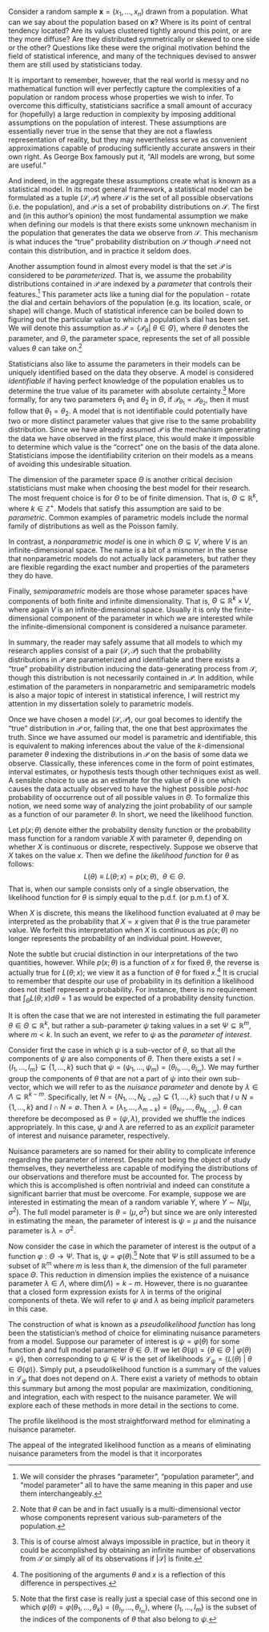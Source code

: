 \chapter{Background}

\section{Assumptions}

Consider a random sample $\mathbf{x} = (x_1, ..., x_n)$ drawn from a population. What can we say about the population based on $\mathbf{x}$? Where is its point of central tendency located? Are its values clustered tightly around this point, or are they more diffuse? Are they distributed symmetrically or skewed to one side or the other? Questions like these were the original motivation behind the field of statistical inference, and many of the techniques devised to answer them are still used by statisticians today.

It is important to remember, however, that the real world is messy and no mathematical function will ever perfectly capture the complexities of a population or random process whose properties we wish to infer. To overcome this difficulty, statisticians sacrifice a small amount of accuracy for (hopefully) a large reduction in complexity by imposing additional assumptions on the population of interest. These assumptions are essentially never true in the sense that they are not a flawless representation of reality, but they may nevertheless serve as convenient approximations capable of producing sufficiently accurate answers in their own right. As George Box famously put it, "All models are wrong, but some are useful." 

And indeed, in the aggregate these assumptions create what is known as a statistical model. In its most general framework, a statistical model can be formulated as a tuple $(\mathcal{S}, \mathcal{P})$ where $\mathcal{S}$ is the set of all possible observations (i.e. the population), and $\mathcal{P}$ is a set of probability distributions on $\mathcal{S}$. The first and (in this author's opinion) the most fundamental assumption we make when defining our models is that there exists some unknown mechanism in the population that generates the data we observe from $\mathcal{S}$. This mechanism is what induces the "true" probability distribution on $\mathcal{S}$ though $\mathcal{P}$ need not contain this distribution, and in practice it seldom does. 

Another assumption found in almost every model is that the set $\mathcal{P}$ is considered to be *parameterized*. That is, we assume the probability distributions contained in $\mathcal{P}$ are indexed by a *parameter* that controls their features.^[We will consider the phrases "parameter", "population parameter", and "model parameter" all to have the same meaning in this paper and use them interchangeably.] This parameter acts like a tuning dial for the population - rotate the dial and certain behaviors of the population (e.g. its location, scale, or shape) will change. Much of statistical inference can be boiled down to figuring out the particular value to which a population's dial has been set. We will denote this assumption as $\mathcal{P} = \{\mathcal{P}_{\theta} | \> \theta \in \Theta\}$, where $\theta$ denotes the parameter, and $\Theta$, the parameter space, represents the set of all possible values $\theta$ can take on.^[Note that $\theta$ can be and in fact usually is a multi-dimensional vector whose components represent various sub-parameters of the population.] 

Statisticians also like to assume the parameters in their models can be uniquely identified based on the data they observe. A model is considered *identifiable* if having perfect knowledge of the population enables us to determine the true value of its parameter with absolute certainty.^[This is of course almost always impossible in practice, but in theory it could be accomplished by obtaining an infinite number of observations from $\mathcal{S}$ or simply all of its observations if $|\mathcal{S}|$ is finite.] More formally, for any two parameters $\theta_1$ and $\theta_2$ in $\Theta$, if $\mathcal{P}_{\theta_1} = \mathcal{P}_{\theta_2}$, then it must follow that $\theta_1 = \theta_2$. A model that is not identifiable could potentially have two or more distinct parameter values that give rise to the same probability distribution. Since we have already assumed $\mathcal{P}$ is the mechanism generating the data we have observed in the first place, this would make it impossible to determine which value is the "correct" one on the basis of the data alone. Statisticians impose the identifiability criterion on their models as a means of avoiding this undesirable situation.

The dimension of the parameter space $\Theta$ is another critical decision statisticians must make when choosing the best model for their research. The most frequent choice is for $\Theta$ to be of finite dimension. That is, $\Theta \subseteq \mathbb{R}^k$, where $k \in \mathbb{Z}^+$. Models that satisfy this assumption are said to be *parametric*. Common examples of parametric models include the normal family of distributions as well as the Poisson family.

In contrast, a *nonparametric model* is one in which $\Theta \subseteq V$, where $V$ is an infinite-dimensional space. The name is a bit of a misnomer in the sense that nonparametric models do not actually lack parameters, but rather they are flexible regarding the exact number and properties of the parameters they do have. \textcolor{red}{[INSERT EXAMPLE(S) OF NONPARAMETRIC MODELS]}

Finally, *semiparametric* models are those whose parameter spaces have components of both finite and infinite dimensionality. That is, $\Theta \subseteq \mathbb{R}^k \times V$, where again $V$ is an infinite-dimensional space. Usually it is only the finite-dimensional component of the parameter in which we are interested while the infinite-dimensional component is considered a nuisance parameter. \textcolor{red}{[INSERT EXAMPLE(S) OF SEMIPARAMETRIC MODELS]}


In summary, the reader may safely assume that all models to which my research applies consist of a pair $(\mathcal{S}, \mathcal{P})$ such that the probability distributions in $\mathcal{P}$ are parameterized and identifiable and there exists a "true" probability distribution inducing the data-generating process from $\mathcal{S}$, though this distribution is not necessarily contained in $\mathcal{P}$. In addition, while estimation of the parameters in nonparametric and semiparametric models is also a major topic of interest in statistical inference, I will restrict my attention in my dissertation solely to parametric models. 

\section{The Likelihood Function}

Once we have chosen a model $(\mathcal{S}, \mathcal{P})$, our goal becomes to identify the "true" distribution in $\mathcal{P}$ or, failing that, the one that best approximates the truth. Since we have assumed our model is parametric and identifiable, this is equivalent to making inferences about the value of the $k$-dimensional parameter $\theta$ indexing the distributions in $\mathcal{P}$ on the basis of some data we observe. Classically, these inferences come in the form of point estimates, interval estimates, or hypothesis tests though other techniques exist as well. A sensible choice to use as an estimate for the value of $\theta$ is one which causes the data actually observed to have the highest possible *post-hoc* probability of occurrence out of all possible values in $\Theta$. To formalize this notion, we need some way of analyzing the joint probability of our sample as a function of our parameter $\theta$. In short, we need the likelihood function.

Let $p(x; \theta)$ denote either the probability density function or the probability mass function for a random variable $X$ with parameter $\theta$, depending on whether $X$ is continuous or discrete, respectively. Suppose we observe that $X$ takes on the value $x$. Then we define the *likelihood function* for $\theta$ as follows: $$L(\theta) \equiv L(\theta; x) = p(x; \theta), \> \> \theta \in \Theta.$$ That is, when our sample consists only of a single observation, the likelihood function for $\theta$ is simply equal to the p.d.f. (or p.m.f.) of X. 

When $X$ is discrete, this means the likelihood function evaluated at $\theta$ may be interpreted as the probability that $X = x$ given that $\theta$ is the true parameter value. We forfeit this interpretation when $X$ is continuous as $p(x; \theta)$ no longer represents the probability of an individual point. However, 


Note the subtle but crucial distinction in our interpretations of the two quantities, however. While $p(x; \theta)$ is a function of $x$ for fixed $\theta$, the reverse is actually true for $L(\theta; x)$; we view it as a function of $\theta$ for fixed $x$.^[The positioning of the arguments $\theta$ and $x$ is a reflection of this difference in perspectives.] It is crucial to remember that despite our use of probability in its definition a likelihood does not itself represent a probability. For instance, there is no requirement that $\int_{\Theta} L(\theta; x) d\theta = 1$ as would be expected of a probability density function.

\subsection{Model Parameter Decomposition}

It is often the case that we are not interested in estimating the full parameter $\theta \in \Theta \subseteq \mathbb{R}^k$, but rather a sub-parameter $\psi$ taking values in a set $\Psi \subseteq \mathbb{R}^m$, where $m < k$. In such an event, we refer to $\psi$ as the *parameter of interest*. 

Consider first the case in which $\psi$ is a sub-vector of $\theta$, so that all the components of $\psi$ are also components of $\theta$. Then there exists a set $I = \{I_1, ..., I_m\} \subsetneq \{1, ..., k\}$ such that $\psi = (\psi_1, ..., \psi_m) = (\theta_{I_1}, ..., \theta_{I_m})$. We may further group the components of $\theta$ that are not a part of $\psi$ into their own sub-vector, which we will refer to as the *nuisance parameter* and denote by $\lambda \in \Lambda \subseteq \mathbb{R}^{k-m}$. Specifically, let $N = \{N_1, ..., N_{k-m}\} \subsetneq \{1, ..., k\}$ such that $I \cup N = \{1, ..., k\}$ and $I \cap N = \emptyset$. Then $\lambda = (\lambda_1, ..., \lambda_{m-k}) = (\theta_{N_1}, ..., \theta_{N_{k-m}})$. $\theta$ can therefore be decomposed as $\theta = (\psi, \lambda)$, provided we shuffle the indices appropriately. In this case, $\psi$ and $\lambda$ are referred to as an *explicit* parameter of interest and nuisance parameter, respectively.

Nuisance parameters are so named for their ability to complicate inference regarding the parameter of interest. Despite not being the object of study themselves, they nevertheless are capable of modifying the distributions of our observations and therefore must be accounted for. The process by which this is accomplished is often nontrivial and indeed can constitute a significant barrier that must be overcome. For example, suppose we are interested in estimating the mean of a random variable $Y$, where $Y \sim N(\mu, \sigma^2)$. The full model parameter is $\theta = (\mu, \sigma^2)$ but since we are only interested in estimating the mean, the parameter of interest is $\psi =\mu$ and the nuisance parameter is $\lambda = \sigma^2$. 

Now consider the case in which the parameter of interest is the output of a function $\varphi: \Theta \to \Psi$. That is, $\psi = \varphi(\theta)$.^[Note that the first case is really just a special case of this second one in which $\varphi(\theta) = \varphi(\theta_1, ..., \theta_k) = (\theta_{I_1}, ..., \theta_{I_m})$, where $\{I_1, ..., I_m\}$ is the subset of the indices of the components of $\theta$ that also belong to $\psi$.] Note that $\Psi$ is still assumed to be a subset of $\mathbb{R}^m$ where $m$ is less than $k$, the dimension of the full parameter space $\Theta$. This reduction in dimension implies the existence of a nuisance parameter $\lambda \in \Lambda$, where $\text{dim}(\Lambda) = k - m$. However, there is no guarantee that a closed form expression exists for $\lambda$ in terms of the original components of theta. We will refer to $\psi$ and $\lambda$ as being *implicit* parameters in this case.

\subsection{Pseudolikelihood Functions}

The construction of what is known as a *pseudolikelihood function* has long been the statistician's method of choice for eliminating nuisance parameters from a model. Suppose our parameter of interest is $\psi = \varphi(\theta)$ for some function $\phi$ and full model parameter $\theta \in \Theta$. If we let $\Theta(\psi) = \{\theta \in \Theta \> | \> \varphi(\theta) = \psi \},$ then corresponding to $\psi \in \Psi$ is the set of likelihoods $\mathcal{L}_{\psi} = \{L(\theta) \> | \> \theta \in \Theta(\psi)\}.$ Simply put, a pseudolikelihood function is a summary of the values in $\mathcal{L}_{\psi}$ that does not depend on $\lambda$. There exist a variety of methods to obtain this summary but among the most popular are maximization, conditioning, and integration, each with respect to the nuisance parameter. We will explore each of these methods in more detail in the sections to come.
    
\subsubsection{The Profile Likelihood}

The profile likelihood is the most straightforward method for eliminating a nuisance parameter.  


\subsubsection{The Conditional Likelihood}

\subsubsection{The Marginal Likelihood}

\subsubsection{The Integrated Likelihood}

\subsection{The Appeal of the Integrated Likelihood}

The appeal of the integrated likelihood function as a means of eliminating nuisance parameters from the model is that it incorporates








